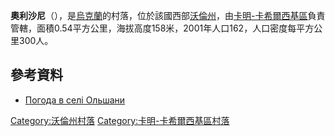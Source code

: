 {{coord|51|41|19|N|24|54|43|E|scale:30000|display=title}}

'''奧利沙尼'''（{{lang-uk|Ольшани}}），是[[烏克蘭|烏克蘭]]的村落，位於該國西部[[沃倫州|沃倫州]]，由[[卡明-卡希爾西基區|卡明-卡希爾西基區]]負責管轄，面積0.54平方公里，海拔高度158米，2001年人口162，人口密度每平方公里300人。

==參考資料==
* [http://weather.in.ua/ua/volynskaja/18946 Погода в селі Ольшани] {{Wayback|url=http://weather.in.ua/ua/volynskaja/18946 |date=20160305204950 }}

[[Category:沃倫州村落|Category:沃倫州村落]]
[[Category:卡明-卡希爾西基區村落|Category:卡明-卡希爾西基區村落]]


{{Volyn-geo-stub}}